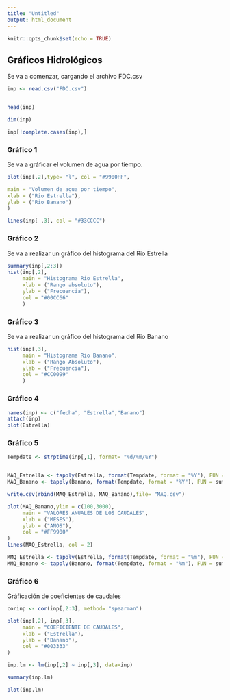 ```yaml
---
title: "Untitled"
output: html_document
---
```


```r
knitr::opts_chunk$set(echo = TRUE)
```

## Gráficos Hidrológicos

Se va a comenzar, cargando el archivo FDC.csv

```r
inp <- read.csv("FDC.csv")


head(inp)

dim(inp)

inp[!complete.cases(inp),]
```

### Gráfico 1

Se va a gráficar el volumen de agua por tiempo.

```r
plot(inp[,2],type= "l", col = "#9900FF",

main = "Volumen de agua por tiempo",
xlab = ("Rio Estrella"),
ylab = ("Rio Banano")
)

lines(inp[ ,3], col = "#33CCCC")
```

### Gráfico 2

Se va a realizar un gráfico del histograma del Rio Estrella

```r
summary(inp[,2:3])
hist(inp[,2],
     main = "Histograma Rio Estrella",
     xlab = ("Rango absoluto"),
     ylab = ("Frecuencia"),
     col = "#00CC66"
     )
```

### Gráfico 3

Se va a realizar un gráfico del histograma del Rio Banano

```r
hist(inp[,3],
     main = "Histograma Rio Banano",
     xlab = ("Rango Absoluto"),
     ylab = ("Frecuencia"),
     col = "#CC0099"
     )
```

### Gráfico 4

```r
names(inp) <- c("fecha", "Estrella","Banano")
attach(inp)
plot(Estrella)
```

### Gráfico 5

```r
Tempdate <- strptime(inp[,1], format= "%d/%m/%Y")


MAQ_Estrella <- tapply(Estrella, format(Tempdate, format = "%Y"), FUN = sum)   
MAQ_Banano <- tapply(Banano, format(Tempdate, format = "%Y"), FUN = sum)   

write.csv(rbind(MAQ_Estrella, MAQ_Banano),file= "MAQ.csv")

plot(MAQ_Banano,ylim = c(100,3000), 
     main = "VALORES ANUALES DE LOS CAUDALES",
     xlab = ("MESES"),
     ylab = ("AÑOS"),
     col = "#FF9900"
)
lines(MAQ_Estrella, col = 2)

MMQ_Estrella <- tapply(Estrella, format(Tempdate, format = "%m"), FUN = sum)   
MMQ_Banano <- tapply(Banano, format(Tempdate, format = "%m"), FUN = sum) 
```

### Gráfico 6

Gráficación de coeficientes de caudales

```r
corinp <- cor(inp[,2:3], method= "spearman")

plot(inp[,2], inp[,3],
     main = "COEFICIENTE DE CAUDALES",
     xlab = ("Estrella"),
     ylab = ("Banano"),
     col = "#003333"
)

inp.lm <- lm(inp[,2] ~ inp[,3], data=inp)

summary(inp.lm)

plot(inp.lm)
```



